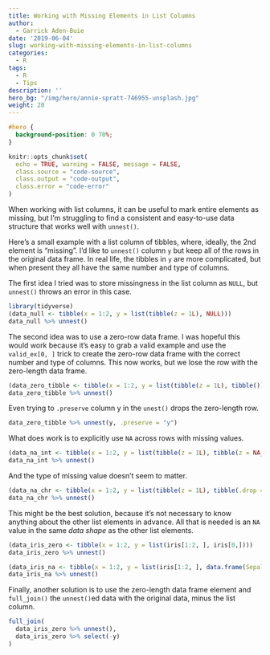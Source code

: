 ```yaml
---
title: Working with Missing Elements in List Columns
author: 
  - Garrick Aden-Buie
date: '2019-06-04'
slug: working-with-missing-elements-in-list-columns
categories:
  - R
tags:
  - R
  - Tips
description: ''
hero_bg: "/img/hero/annie-spratt-746955-unsplash.jpg"
weight: 20
---
```


```css
#hero {
  background-position: 0 70%;
}
```

```r
knitr::opts_chunk$set(
  echo = TRUE, warning = FALSE, message = FALSE,
  class.source = "code-source", 
  class.output = "code-output",
  class.error = "code-error"
)
```

When working with list columns, it can be useful to mark entire elements as missing, but I’m struggling to find a consistent and easy-to-use data structure that works well with `unnest()`.

Here’s a small example with a list column of tibbles, where, ideally, the 2nd element is “missing”. I’d like to `unnest()` column `y` but keep all of the rows in the original data frame. In real life, the tibbles in `y` are more complicated, but when present they all have the same number and type of columns.

The first idea I tried was to store missingness in the list column as `NULL`, but `unnest()` throws an error in this case.

```r
library(tidyverse)
(data_null <- tibble(x = 1:2, y = list(tibble(z = 1L), NULL)))
data_null %>% unnest()
```

The second idea was to use a zero-row data frame. I was hopeful this would work because it’s easy to grab a valid example and use the `valid_ex[0, ]` trick to create the zero-row data frame with the correct number and type of columns. This now works, but we lose the row with the zero-length data frame.

```r
(data_zero_tibble <- tibble(x = 1:2, y = list(tibble(z = 1L), tibble())))
data_zero_tibble %>% unnest()
```

Even trying to `.preserve` column y in the `unest()` drops the zero-length row.

```r
data_zero_tibble %>% unnest(y, .preserve = "y")
```

What does work is to explicitly use `NA` across rows with missing values.

```r
(data_na_int <- tibble(x = 1:2, y = list(tibble(z = 1L), tibble(z = NA_integer_))))
data_na_int %>% unnest()
```

And the type of missing value doesn’t seem to matter.

```r
(data_na_chr <- tibble(x = 1:2, y = list(tibble(z = 1L), tibble(.drop = NA_character_))))
data_na_chr %>% unnest()
```

This might be the best solution, because it's not necessary to know anything about the other list elements in advance. All that is needed is an `NA` value in the same *data shape* as the other list elements.

```r
(data_iris_zero <- tibble(x = 1:2, y = list(iris[1:2, ], iris[0,])))
data_iris_zero %>% unnest()

(data_iris_na <- tibble(x = 1:2, y = list(iris[1:2, ], data.frame(Sepal.Length = NA))))
data_iris_na %>% unnest()
```

Finally, another solution is to use the zero-length data frame element and
`full_join()` the `unnest()`ed data with the original data, minus the list column.

```r
full_join(
  data_iris_zero %>% unnest(),
  data_iris_zero %>% select(-y)
)
```

